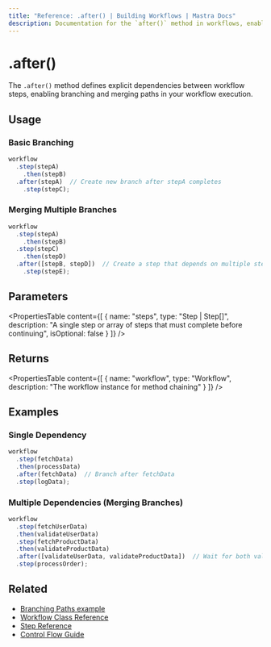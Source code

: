 ```yaml
---
title: "Reference: .after() | Building Workflows | Mastra Docs"
description: Documentation for the `after()` method in workflows, enabling branching and merging paths.
---
```


# .after()

The `.after()` method defines explicit dependencies between workflow steps, enabling branching and merging paths in your workflow execution.

## Usage

### Basic Branching

```typescript
workflow
  .step(stepA)
    .then(stepB)
  .after(stepA)  // Create new branch after stepA completes
    .step(stepC);
```

### Merging Multiple Branches

```typescript
workflow
  .step(stepA)
    .then(stepB)
  .step(stepC)
    .then(stepD)
  .after([stepB, stepD])  // Create a step that depends on multiple steps
    .step(stepE);
```

## Parameters

<PropertiesTable
  content={[
    {
      name: "steps",
      type: "Step | Step[]",
      description: "A single step or array of steps that must complete before continuing",
      isOptional: false
    }
  ]}
/>

## Returns

<PropertiesTable
  content={[
    {
      name: "workflow",
      type: "Workflow",
      description: "The workflow instance for method chaining"
    }
  ]}
/>

## Examples

### Single Dependency

```typescript
workflow
  .step(fetchData)
  .then(processData)
  .after(fetchData)  // Branch after fetchData
  .step(logData);
```

### Multiple Dependencies (Merging Branches)

```typescript
workflow
  .step(fetchUserData)
  .then(validateUserData)
  .step(fetchProductData)
  .then(validateProductData)
  .after([validateUserData, validateProductData])  // Wait for both validations to complete
  .step(processOrder);
```

## Related

- [Branching Paths example](../../examples/workflows/branching-paths.mdx)
- [Workflow Class Reference](./workflow.mdx)
- [Step Reference](./step-class.mdx)
- [Control Flow Guide](../../docs/workflows/control-flow.mdx)
